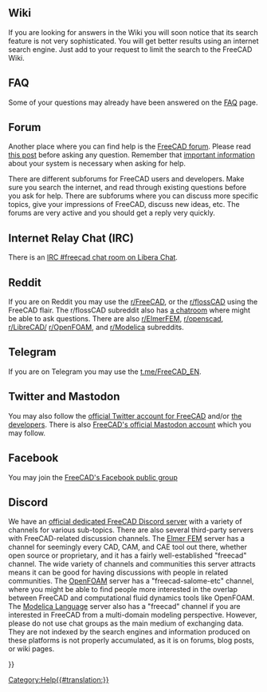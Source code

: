 <languages/>
<translate>

==Wiki== <!--T:2-->

<!--T:20-->
If you are looking for answers in the Wiki you will soon notice that its search feature is not very sophisticated. You will get better results using an internet search engine. Just add {{Value|site:wiki.freecad.org}} to your request to limit the search to the FreeCAD Wiki.

==FAQ== <!--T:21-->

<!--T:22-->
Some of your questions may already have been answered on the [[Frequently_asked_questions|FAQ]] page.

==Forum== <!--T:1-->

<!--T:7-->
Another place where you can find help is the [https://forum.freecad.org/viewforum.php?f=3 FreeCAD forum]. Please read [https://forum.freecad.org/viewtopic.php?f=3&t=2264 this post] before asking any question. Remember that [[Important information|important information]] about your system is necessary when asking for help.

<!--T:16-->
There are different subforums for FreeCAD users and developers. Make sure you search the internet, and read through existing questions before you ask for help. There are subforums where you can discuss more specific topics, give your impressions of FreeCAD, discuss new ideas, etc. The forums are very active and you should get a reply very quickly.

==Internet Relay Chat (IRC)== <!--T:3-->

<!--T:9-->
There is an [https://web.libera.chat/#freecad IRC #freecad chat room on Libera Chat].

==Reddit== <!--T:17-->

<!--T:10-->
If you are on Reddit you may use the [https://www.reddit.com/r/FreeCAD/ r/FreeCAD], or the [https://www.reddit.com/r/flossCAD/ r/flossCAD] using the FreeCAD flair. The r/flossCAD subreddit also has [https://s.reddit.com/channel/300896_dfacaa912e069e3d3f7e55e5cedfb25483d8d68a a chatroom] where might be able to ask questions. There are also [https://www.reddit.com/r/ElmerFEM/ r/ElmerFEM], [https://www.reddit.com/r/openscad/ r/openscad], [https://www.reddit.com/r/LibreCAD/ r/LibreCAD/] [https://www.reddit.com/r/OpenFOAM/ r/OpenFOAM], and [https://www.reddit.com/r/Modelica/ r/Modelica] subreddits.

==Telegram== <!--T:18-->

<!--T:19-->
If you are on Telegram you may use the [https://t.me/FreeCAD_EN t.me/FreeCAD_EN].

==Twitter and Mastodon== <!--T:6-->

<!--T:11-->
You may also follow the [https://twitter.com/FreeCADNews official Twitter account for FreeCAD] and/or [https://twitter.com/fsfarimani/lists/freecad the developers]. There is also [https://fosstodon.org/@FreeCAD FreeCAD's official Mastodon account] which you may follow. 

==Facebook== <!--T:12-->

<!--T:13-->
You may join the [https://www.facebook.com/groups/416491481766626 FreeCAD's Facebook public group]

==Discord== <!--T:14-->

<!--T:15-->
We have an [https://discord.gg/w2cTKGzccC official dedicated FreeCAD Discord server] with a variety of channels for various sub-topics. There are also several third-party servers with FreeCAD-related discussion channels. The [https://discordapp.com/invite/NeZEBZn Elmer FEM] server has a channel for seemingly every CAD, CAM, and CAE tool out there, whether open source or proprietary, and it has a fairly well-established "freecad" channel. The wide variety of channels and communities this server attracts means it can be good for having discussions with people in related communities. The [https://discordapp.com/invite/P9p9eHn OpenFOAM] server has a "freecad-salome-etc" channel, where you might be able to find people more interested in the overlap between FreeCAD and computational fluid dynamics tools like OpenFOAM. The [https://discordapp.com/invite/bp2yeYU Modelica Language] server also has a "freecad" channel if you are interested in FreeCAD from a multi-domain modeling perspective. However, please do not use chat groups as the main medium of exchanging data. They are not indexed by the search engines and information produced on these platforms is not properly accumulated, as it is on forums, blog posts, or wiki pages.


</translate>
{{Userdocnavi{{#translation:}}}}
[[Category:Help{{#translation:}}]]
{{clear}}
